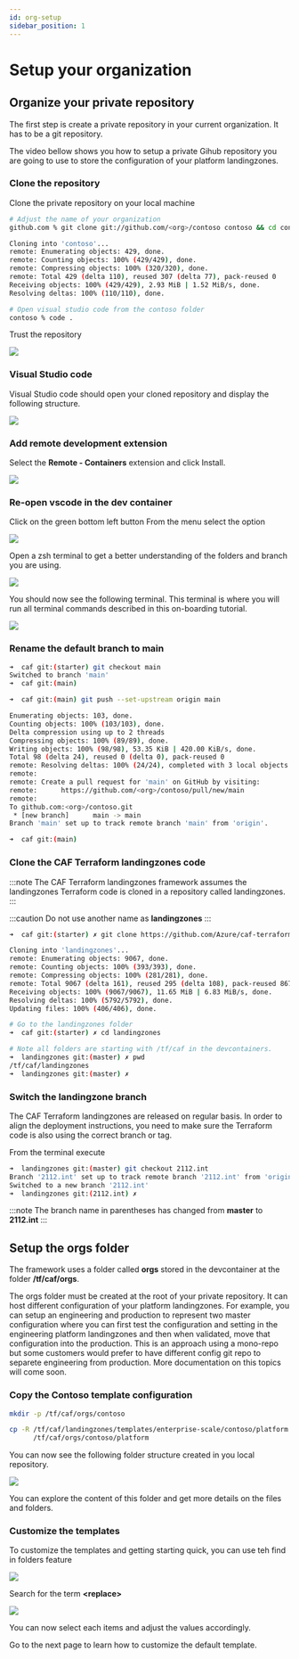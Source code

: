 ```yaml
---
id: org-setup
sidebar_position: 1
---
```


# Setup your organization


## Organize your private repository

The first step is create a private repository in your current organization. It has to be a git repository.

The video bellow shows you how to setup a private Gihub repository you are going to use to store the configuration of your platform landingzones.

<ReactPlayer controls url='https://youtu.be/1tbXXOM1s-o' />

### Clone the repository

Clone the private repository on your local machine

```bash
# Adjust the name of your organization
github.com % git clone git://github.com/<org>/contoso contoso && cd contoso
```

```bash
Cloning into 'contoso'...
remote: Enumerating objects: 429, done.
remote: Counting objects: 100% (429/429), done.
remote: Compressing objects: 100% (320/320), done.
remote: Total 429 (delta 110), reused 307 (delta 77), pack-reused 0
Receiving objects: 100% (429/429), 2.93 MiB | 1.52 MiB/s, done.
Resolving deltas: 100% (110/110), done.
```

```bash
# Open visual studio code from the contoso folder
contoso % code .
```

Trust the repository

![](vscode-trust-folder.png) 

### Visual Studio code

Visual Studio code should open your cloned repository and display the following structure.

![](vscode.png)

### Add remote development extension

Select the **Remote - Containers** extension and click Install.

![](extension-remote-containers.png)

### Re-open vscode in the dev container

Click on the green bottom left button
From the menu select the option

![](vscode-reopen-container.png)

Open a zsh terminal to get a better understanding of the folders and branch you are using.

![](vscode-open-zsh.png)

You should now see the following terminal. This terminal is where you will run all terminal commands described in this on-boarding tutorial.

![](vscode-zsh.png)

### Rename the default branch to main

```bash
➜  caf git:(starter) git checkout main                  
Switched to branch 'main'
➜  caf git:(main)
```

```bash
➜  caf git:(main) git push --set-upstream origin main

Enumerating objects: 103, done.
Counting objects: 100% (103/103), done.
Delta compression using up to 2 threads
Compressing objects: 100% (89/89), done.
Writing objects: 100% (98/98), 53.35 KiB | 420.00 KiB/s, done.
Total 98 (delta 24), reused 0 (delta 0), pack-reused 0
remote: Resolving deltas: 100% (24/24), completed with 3 local objects.
remote: 
remote: Create a pull request for 'main' on GitHub by visiting:
remote:      https://github.com/<org>/contoso/pull/new/main
remote: 
To github.com:<org>/contoso.git
 * [new branch]      main -> main
Branch 'main' set up to track remote branch 'main' from 'origin'.

➜  caf git:(main) 

```

### Clone the CAF Terraform landingzones code

:::note
The CAF Terraform landingzones framework assumes the landingzones Terraform code is cloned in a repository called landingzones.
:::

:::caution
Do not use another name as **landingzones**
:::

```bash
➜  caf git:(starter) ✗ git clone https://github.com/Azure/caf-terraform-landingzones.git landingzones
```

```bash
Cloning into 'landingzones'...
remote: Enumerating objects: 9067, done.
remote: Counting objects: 100% (393/393), done.
remote: Compressing objects: 100% (281/281), done.
remote: Total 9067 (delta 161), reused 295 (delta 108), pack-reused 8674
Receiving objects: 100% (9067/9067), 11.65 MiB | 6.83 MiB/s, done.
Resolving deltas: 100% (5792/5792), done.
Updating files: 100% (406/406), done.
```

```bash
# Go to the landingzones folder
➜  caf git:(starter) ✗ cd landingzones 

# Note all folders are starting with /tf/caf in the devcontainers. 
➜  landingzones git:(master) ✗ pwd
/tf/caf/landingzones
➜  landingzones git:(master) ✗ 
```

### Switch the landingzone branch

The CAF Terraform landingzones are released on regular basis. In order to align the deployment instructions, you need to make sure the Terraform code is also using the correct branch or tag.

From the terminal execute
```bash
➜  landingzones git:(master) git checkout 2112.int
Branch '2112.int' set up to track remote branch '2112.int' from 'origin'.
Switched to a new branch '2112.int'
➜  landingzones git:(2112.int) ✗ 
```

:::note
The branch name in parentheses has changed from **master** to **2112.int**
:::

## Setup the orgs folder

The framework uses a folder called **orgs** stored in the devcontainer at the folder **/tf/caf/orgs**.

The orgs folder must be created at the root of your private repository. It can host different configuration of your platform landingzones. 
For example, you can setup an engineering and production to represent two master configuration where you can first test the configuration and setting in the engineering platform landingzones and then when validated, move that configuration into the production. This is an approach using a mono-repo but some customers would prefer to have different config git repo to separete engineering from production. More documentation on this topics will come soon. 

### Copy the Contoso template configuration

```bash
mkdir -p /tf/caf/orgs/contoso          
```
```bash
cp -R /tf/caf/landingzones/templates/enterprise-scale/contoso/platform \
      /tf/caf/orgs/contoso/platform
```

You can now see the following folder structure created in you local repository.

![](vscode-orgs-template-folder-structure.png)

You can explore the content of this folder and get more details on the files and folders.

### Customize the templates

To customize the templates and getting starting quick, you can use teh find in folders feature

![](find-replace.png)

Search for the term **<replace\>**

![](replace.png)

You can now select each items and adjust the values accordingly.



Go to the next page to learn how to customize the default template.
